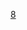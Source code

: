 {{National basketball squad
| name = 2012年U18亞青賽中華臺北女子籃球代表隊
| bg = #{{Basketball color|TPE|1}}
| fg = white
| title = 中華臺北女子籃球代表隊
| team link = 中華台北U18女子籃球代表隊
| comp = 2012年U18亞青賽 – 第四名
| comp link = 2012年亞洲U18青年女子籃球錦標賽
| p4 = [[黃郁婷 (籃球運動員)|黃郁婷]]
| p5 = [[鄭伃倢]]
| p6 = [[陳亭羽]]
| p7 = [[黃鈴娟]]
| p8 = [[林文佑]]
| p9 = [[蘇芷葳]]
| p10 = [[陳晏宇]]
| p11 = [[韓雅恩]]
| p12 = [[林育庭]]
| p13 = [[歐婕]]
| p14 = [[李慶雅]]
| p15 = [[陳薇安]]
| coach = [[蔣憶德]]
}}<noinclude>
[[Category:中華台北青年女子籃球代表隊導航模板|8]]
</noinclude>